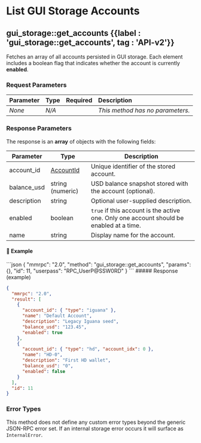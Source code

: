 
# List GUI Storage Accounts

## gui\_storage::get\_accounts {{label : 'gui_storage::get_accounts', tag : 'API-v2'}}

Fetches an array of all accounts persisted in GUI storage.  Each element includes a boolean flag that indicates whether the account is currently **enabled**.

### Request Parameters

| Parameter | Type  | Required | Description                      |
| :-------- | :---- | :------: | :------------------------------- |
| *None*    | *N/A* |          | *This method has no parameters.* |

### Response Parameters

The response is an **array** of objects with the following fields:

| Parameter    | Type                                                                         | Description                                                                             |
| ------------ | ---------------------------------------------------------------------------- | --------------------------------------------------------------------------------------- |
| account\_id  | [AccountId](/komodo-defi-framework/api/common_structures/wallet/#account-id) | Unique identifier of the stored account.                                                |
| balance\_usd | string (numeric)                                                             | USD balance snapshot stored with the account (optional).                                |
| description  | string                                                                       | Optional user-supplied description.                                                     |
| enabled      | boolean                                                                      | `true` if this account is the active one. Only one account should be enabled at a time. |
| name         | string                                                                       | Display name for the account.                                                           |

#### 📌 Example

<CodeGroup title="get_accounts" tag="POST" label="gui_storage::get_accounts" mm2MethodDecorate="true">
  ```json
  {
    "mmrpc": "2.0",
    "method": "gui_storage::get_accounts",
    "params": {},
    "id": 11,
    "userpass": "RPC_UserP@SSW0RD"
  }
  ```
</CodeGroup>

<CollapsibleSection expandedText="Hide Response" collapsedText="Show Response">
  ##### Response (example)

  ```json
  {
    "mmrpc": "2.0",
    "result": [
      {
        "account_id": { "type": "iguana" },
        "name": "Default Account",
        "description": "Legacy Iguana seed",
        "balance_usd": "123.45",
        "enabled": true
      },
      {
        "account_id": { "type": "hd", "account_idx": 0 },
        "name": "HD-0",
        "description": "First HD wallet",
        "balance_usd": "0",
        "enabled": false
      }
    ],
    "id": 11
  }
  ```
</CollapsibleSection>

### Error Types

This method does not define any custom error types beyond the generic JSON-RPC error set. If an internal storage error occurs it will surface as `InternalError`.
